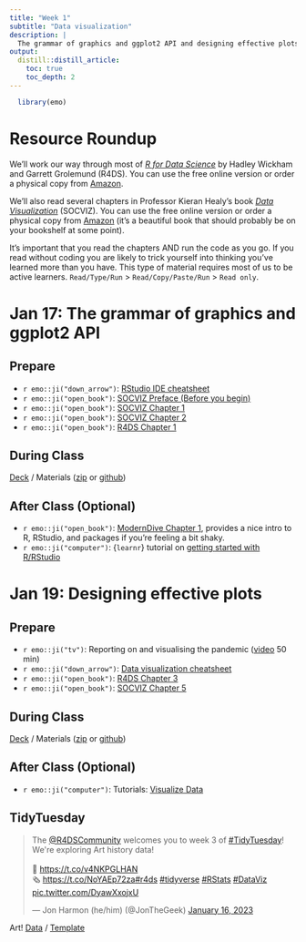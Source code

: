 ```yaml
---
title: "Week 1"
subtitle: "Data visualization"
description: |
  The grammar of graphics and ggplot2 API and designing effective plots
output:
  distill::distill_article:
    toc: true
    toc_depth: 2
---
```


```r
  library(emo)
```

# Resource Roundup

We'll work our way through most of [*R for Data Science*](https://r4ds.had.co.nz/index.html) by Hadley Wickham and Garrett Grolemund (R4DS). You can use the free online version or order a physical copy from [Amazon](http://amzn.to/2aHLAQ1).

We'll also read several chapters in Professor Kieran Healy's book [*Data Visualization*](https://socviz.co/) (SOCVIZ). You can use the free online version or order a physical copy from [Amazon](https://www.amazon.com/gp/product/0691181624/ref=as_li_tl?ie=UTF8&tag=kieranhealysw-20&camp=1789&creative=9325&linkCode=as2&creativeASIN=0691181624&linkId=16d53b3cc1ec3bc3aac60b27c29b92e8) (it's a beautiful book that should probably be on your bookshelf at some point).

It's important that you read the chapters AND run the code as you go. If you read without coding you are likely to trick yourself into thinking you've learned more than you have. This type of material requires most of us to be active learners. `Read/Type/Run` > `Read/Copy/Paste/Run` > `Read only`.

# Jan 17: The grammar of graphics and ggplot2 API

## Prepare

* `r emo::ji("down_arrow")`: [RStudio IDE cheatsheet](https://github.com/rstudio/cheatsheets/raw/main/rstudio-ide.pdf)
* `r emo::ji("open_book")`: [SOCVIZ Preface (Before you begin)](https://socviz.co/index.html#install)
* `r emo::ji("open_book")`: [SOCVIZ Chapter 1](https://socviz.co/lookatdata.html#lookatdata)
* `r emo::ji("open_book")`: [SOCVIZ Chapter 2](https://socviz.co/gettingstarted.html#gettingstarted)
* `r emo::ji("open_book")`: [R4DS Chapter 1](https://r4ds.had.co.nz/introduction.html)

## During Class

[Deck](https://ericpgreen.github.io/glhlth562/materials/dataviz1/dataviz1_deck.html) / Materials ([zip](https://www.dropbox.com/s/m1vkvenokyftpa9/dataviz1.zip?dl=1) or [github](https://github.com/ericpgreen/glhlth562/tree/main/materials/dataviz1))

## After Class (Optional)

* `r emo::ji("open_book")`: [ModernDive Chapter 1](https://moderndive.netlify.app/1-getting-started.html), provides a nice intro to R, RStudio, and packages if you're feeling a bit shaky.
* `r emo::ji("computer")`: {`learnr`} tutorial on [getting started with R/RStudio](https://aosmith.shinyapps.io/part1_rbasics_getting_started/)


# Jan 19: Designing effective plots

## Prepare

* `r emo::ji("tv")`: Reporting on and visualising the pandemic ([video](https://www.rstudio.com/resources/rstudioglobal-2021/reporting-on-and-visualising-the-pandemic/) 50 min)
* `r emo::ji("down_arrow")`: [Data visualization cheatsheet](https://github.com/rstudio/cheatsheets/raw/main/data-visualization-2.1.pdf)
* `r emo::ji("open_book")`: [R4DS Chapter 3](https://r4ds.had.co.nz/data-visualisation.html)
* `r emo::ji("open_book")`: [SOCVIZ Chapter 5](https://socviz.co/workgeoms.html#workgeoms)


## During Class

[Deck](https://ericpgreen.github.io/glhlth562/materials/dataviz2/dataviz2_deck.html) / Materials ([zip](https://www.dropbox.com/s/bl45y3gs9amy3ou/dataviz2.zip?dl=1) or [github](https://github.com/ericpgreen/glhlth562/tree/main/materials/dataviz2))

## After Class (Optional)

* `r emo::ji("computer")`: Tutorials: [Visualize Data](https://rstudio.cloud/learn/primers/3)

## TidyTuesday

<blockquote class="twitter-tweet"><p lang="en" dir="ltr">The <a href="https://twitter.com/R4DScommunity?ref_src=twsrc%5Etfw">@R4DSCommunity</a> welcomes you to week 3 of <a href="https://twitter.com/hashtag/TidyTuesday?src=hash&amp;ref_src=twsrc%5Etfw">#TidyTuesday</a>! We&#39;re exploring Art history data!<br><br>📂 <a href="https://t.co/v4NKPGLHAN">https://t.co/v4NKPGLHAN</a><br>🗞️ <a href="https://t.co/NoYAEp72za">https://t.co/NoYAEp72za</a><a href="https://twitter.com/hashtag/r4ds?src=hash&amp;ref_src=twsrc%5Etfw">#r4ds</a> <a href="https://twitter.com/hashtag/tidyverse?src=hash&amp;ref_src=twsrc%5Etfw">#tidyverse</a> <a href="https://twitter.com/hashtag/RStats?src=hash&amp;ref_src=twsrc%5Etfw">#RStats</a> <a href="https://twitter.com/hashtag/DataViz?src=hash&amp;ref_src=twsrc%5Etfw">#DataViz</a> <a href="https://t.co/DyawXxojxU">pic.twitter.com/DyawXxojxU</a></p>&mdash; Jon Harmon (he/him) (@JonTheGeek) <a href="https://twitter.com/JonTheGeek/status/1615002085015310336?ref_src=twsrc%5Etfw">January 16, 2023</a></blockquote> <script async src="https://platform.twitter.com/widgets.js" charset="utf-8"></script>

Art! [Data](https://github.com/rfordatascience/tidytuesday/blob/master/data/2023/2023-01-17/readme.md) / [Template](https://www.dropbox.com/s/i1mf75oja07985u/tidytuesday.zip?dl=1)

